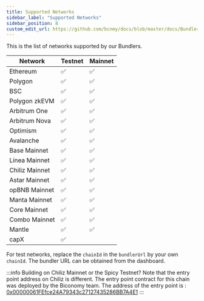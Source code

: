 ```yaml
---
title: Supported Networks
sidebar_label: "Supported Networks"
sidebar_position: 8
custom_edit_url: https://github.com/bcnmy/docs/blob/master/docs/Bundler/supportedNetworks.mdx
---
```

<!-- If you need to add a new Testenet copy paste the following |NEW Testnet | ✅ | ❌ |   -->

This is  the list of networks supported by our Bundlers.

|Network | Testnet | Mainnet |   
| --- | --- | --- |
|Ethereum | ✅ | ✅ |            
|Polygon | ✅ | ✅ |  
|BSC | ✅ | ✅ |  
|Polygon zkEVM  | ✅ | ✅ |  
|Arbitrum One  | ✅ | ✅ |  
|Arbitrum Nova  | ✅ | ✅ |  
|Optimism  | ✅ | ✅ |  
|Avalanche  | ✅ | ✅ |  
|Base Mainnet | ✅ | ✅ |    
|Linea Mainnet | ✅ | ✅ |    
|Chiliz Mainnet | ✅ | ✅ |    
|Astar Mainnet | ✅ | ✅ |    
|opBNB Mainnet | ✅ | ✅ |    
|Manta Mainnet | ✅ | ✅ |    
|Core Mainnet | ✅ | ✅ |    
|Combo Mainnet | ✅ | ✅ |  
|Mantle | ✅ | ✅ |  
|capX | ✅ |  | 

For test networks, replace the `chainId` in the `bundlerUrl` by your own `chainId`. The bundler URL can be obtained from the dashboard.

:::info
Building on Chiliz Mainnet or the Spicy Testnet? Note that the entry point address on Chiliz is different. 
The entry point contract for this chain was deployed by the Biconomy team. 
The address of the entry point is : [0x00000061FEfce24A79343c27127435286BB7A4E1](https://scan.chiliz.com/address/0x00000061FEfce24A79343c27127435286BB7A4E1/contracts#address-tabs)
:::